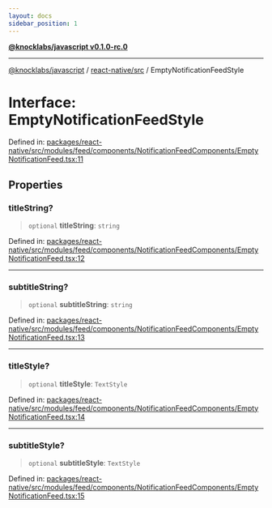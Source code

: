 ```yaml
---
layout: docs
sidebar_position: 1
---
```


[**@knocklabs/javascript v0.1.0-rc.0**](../../../index.mdx)

***

[@knocklabs/javascript](../../../modules.mdx) / [react-native/src](../index.mdx) / EmptyNotificationFeedStyle

# Interface: EmptyNotificationFeedStyle

Defined in: [packages/react-native/src/modules/feed/components/NotificationFeedComponents/EmptyNotificationFeed.tsx:11](https://github.com/knocklabs/javascript/blob/main/packages/react-native/src/modules/feed/components/NotificationFeedComponents/EmptyNotificationFeed.tsx#L11)

## Properties

### titleString?

> `optional` **titleString**: `string`

Defined in: [packages/react-native/src/modules/feed/components/NotificationFeedComponents/EmptyNotificationFeed.tsx:12](https://github.com/knocklabs/javascript/blob/main/packages/react-native/src/modules/feed/components/NotificationFeedComponents/EmptyNotificationFeed.tsx#L12)

***

### subtitleString?

> `optional` **subtitleString**: `string`

Defined in: [packages/react-native/src/modules/feed/components/NotificationFeedComponents/EmptyNotificationFeed.tsx:13](https://github.com/knocklabs/javascript/blob/main/packages/react-native/src/modules/feed/components/NotificationFeedComponents/EmptyNotificationFeed.tsx#L13)

***

### titleStyle?

> `optional` **titleStyle**: `TextStyle`

Defined in: [packages/react-native/src/modules/feed/components/NotificationFeedComponents/EmptyNotificationFeed.tsx:14](https://github.com/knocklabs/javascript/blob/main/packages/react-native/src/modules/feed/components/NotificationFeedComponents/EmptyNotificationFeed.tsx#L14)

***

### subtitleStyle?

> `optional` **subtitleStyle**: `TextStyle`

Defined in: [packages/react-native/src/modules/feed/components/NotificationFeedComponents/EmptyNotificationFeed.tsx:15](https://github.com/knocklabs/javascript/blob/main/packages/react-native/src/modules/feed/components/NotificationFeedComponents/EmptyNotificationFeed.tsx#L15)
